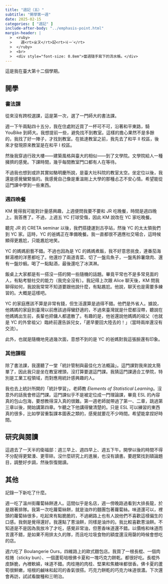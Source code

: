 ```yaml
---
title: "週記（五）"
subtitle: "開學第一週"
date: 2025-02-15
categories: [ "週記" ]
include-after-body: "../emphasis-point.html"
margin-header: |
  >  <ruby>
  >    週<rt>ㄓㄡ</rt>記<rt>ㄐㄧˋ</rt>
  >  </ruby>
  >  <br>
  >  <div style="font-size: 0.8em">當週隨手寫下的流水帳。</div>
---
```


這是我在臺大第十二個學期。

## 開學

### 書法課

從來沒有跨校選課，這是第一次，選了一門師大的書法課。

週一下午兩點四十五分，我在住處附近買了一杯可不可，沿著和平東路，騎 YouBike 到師大。我想提前一些，避免找不到教室。這樣的擔心果然不是多餘的，我找了好一陣子，才找到教室。在抵達教室之前，我先去了和平 II 校區，後來才發現原來教室是在和平 I 校區。

然後我穿過行政大樓——建築風格與臺大的相似——到了文學院。文學院給人一種擁擠的感覺。下課時間，幾乎每間教室門口都有人在等待。

不過我也想到或許其實如駱明慶所說，是臺大社科院的教室太空。坐定位以後，我還是感覺蠻緊張的。我感覺自己像是重溫剛上大學的那種忐忑不安心情。希望能從這門課中學到一些東西。

### 週四晚餐

KM 覺得我可能對計量感興趣，上週便問我要不要和 JR 吃晚餐，時間是週四晚上。我答應了。不過，上週五 YC 打球受傷，因此 KM 說改在 YC 家吃晚餐。

聽完 JR 的 CRETA seminar 以後，我們搭捷運到古亭站，然後 YC 的太太領我們到 YC 家。這時，YC 的爸媽正在準備晚餐。我一直都很不適應社交場合，這時候顯得更尷尬，只能尷尬地笑。

YC 的媽媽廚藝不錯。不過也因為是 YC 的媽媽煮飯，我不好意思挑食，連番茄海鮮湯裡的洋蔥都吃了。他還炒了兩道青菜、切了一盤烏魚子，一盤馬鈴薯燉肉、還有一盤炒蝦。喝了一點點酒，最後還吃了冰淇淋。

飯桌上大家都是有一搭沒一搭的開一些隨機的話題。畢竟平常也不是多常見面的人，有點考驗社交的能力（我完全沒有）。我記得上次跟 Alice 聊天後，KM 問我聊得如何，我說我常常不知道要跟他說什麼，有點尷尬。他說，聊天也是需要多練習的。大概是這樣吧。

YC 的家庭應該不算是非常有錢，但生活還算是過得不錯。他們是外省人。據說，他媽媽的家庭到臺灣以前應該過得蠻舒適的，不過來臺灣就是什麼都沒帶，聽說在他媽媽出生前，長輩也把傭人都遣散了。有趣的是，他爸還說他媽媽的祖父（也就是 YC 的外曾祖父）臨終前還告訴兒女，「遲早要回大陸去的！」（當時兩岸還沒有交流）。

此外，也就是隨機地見過幾次面，意想不到的是 YC 的爸媽對我這張臉還有印象。


### 其他課程

除了書法課，我還聽了一堂「統計管制與最佳化方法概論」。這門課對我來說太簡單了，因此我只是坐在教室裡頭，沒打算要選這門課。我猜這門課適合工學院，特別是工業工程領域，而對應用統計感興趣的人。

我也去上統計所開的「統計學習」，老師教 *Elements of Statistical Learning*。沒意外的話我會修這門課。這門課似乎不是被定位成一門理論課，畢竟 ESL 的內容真的包山包海，要想教得深入真的很難。第一週老師就帶過了第一、二章，跳過第三章以後，開始講第四章。乍聽之下他講得蠻清楚的。只是 ESL 可以練習的東西真的很多，比如學習重製課本圖表之類的，感覺就要花不少時間。希望能拿捏好時間。

## 研究與閱讀

這週去了一天半的衛福部：週三早上、週四早上、週五下午。開學以後的時間不得不分配得更緊湊、更零碎。沒什麼研究上的進展，也沒有讀書。要趕緊找到碩論題目，調整好步調，然後恢復閱讀。

## 其他

記錄一下新吃了什麼。

週一吃了溫州街蘿蔔絲餅達人。這間似乎是名店，週一傍晚路過看到大排長龍，於是跟著排隊。我第一次吃蘿蔔絲餅，就是油炸的麵團包著蘿蔔絲。味道還可以，裡頭的蘿蔔絲很多，吃起來有點脆脆的，不過網路上也有人說他們不喜歡這樣偏生的口感。我倒是覺得還好。我還點了蔥油餅，同樣是油炸的。我比較喜歡蔥油餅。不知道是不是因為我放冷了才吃，感覺非常油，但蔥香味道還不錯。以價格和味道而言還不錯，是如果不用排太久的隊，而且吃垃圾食物的額度還沒用罄的時候會想吃的店。

週六吃了 Boulangerie Ours，四維路上的歐式麵包店。我買了一根長棍、一個肉桂捲（sticky bun）、一個蘆筍培根佛卡夏和一塊巧克力餅乾。都很好吃。長棍外皮酥脆，內裡軟綿，味道不錯。肉桂捲的肉桂、堅果和焦糖味都很香。佛卡夏的蘆筍很鮮嫩，培根的鹹味和起司的香氣很搭。巧克力餅乾的巧克力味道很濃。下次還會再訪，試試看酸種和三明治。